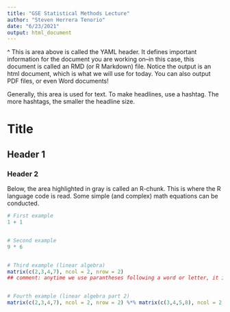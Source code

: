 ```yaml
---
title: "GSE Statistical Methods Lecture"
author: "Steven Herrera Tenorio"
date: "6/23/2021"
output: html_document
---
```


^ This is area above is called the YAML header. It defines important information for the document you are working on--in this case, this document is called an RMD (or R Markdown) file. Notice the output is an html document, which is what we will use for today. You can also output PDF files, or even Word documents!



Generally, this area is used for text. To make headlines, use a hashtag. The more hashtags, the smaller the headline size.

# Title

## Header 1

### Header 2







Below, the area highlighted in gray is called an R-chunk. This is where the R language code is read. Some simple (and complex) math equations can be conducted. 

```r
# First example
1 + 1


# Second example
9 * 6


# Third example (linear algebra)
matrix(c(2,3,4,7), ncol = 2, nrow = 2)
## comment: anytime we use parantheses following a word or letter, it is now a "function" that can apply equations. 'matrix()', for example, creates a matrix and it uses three "parameters" that are required in order for the function to work correctly. The first parameter defines the values that go in the matrix, hence the values 2, 3, 4, and 7. Notice that there is an unusual function called 'c()', but this stands for concatenate. If you are not familiar with this math term, this is synonymous with "joining" or "combining" but not necessarily applying an equation to it. The second parameter defines the number of columns used, so for a 2 by 2 matrix we will need 2 columns. The third parameter defines the number of rows. 


# Fourth example (linear algebra part 2)
matrix(c(2,3,4,7), ncol = 2, nrow = 2) %*% matrix(c(3,4,5,8), ncol = 2, nrow = 2)
```






```r

```





